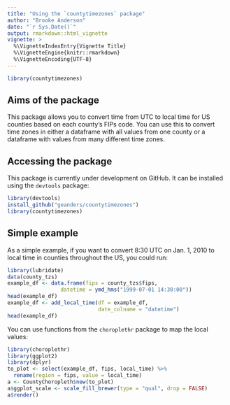 ```yaml
---
title: "Using the `countytimezones` package"
author: "Brooke Anderson"
date: "`r Sys.Date()`"
output: rmarkdown::html_vignette
vignette: >
  %\VignetteIndexEntry{Vignette Title}
  %\VignetteEngine{knitr::rmarkdown}
  %\VignetteEncoding{UTF-8}
---
```


```r
library(countytimezones)
```


## Aims of the package

This package allows you to convert time from UTC to local time for US counties based on each county's FIPs code. You can use this to convert time zones in either a dataframe with all values from one county or a dataframe with values from many different time zones. 

## Accessing the package

This package is currently under development on GitHub. It can be installed using the `devtools` package:

```r
library(devtools)
install_github("geanders/countytimezones")
library(countytimezones)
```

## Simple example

As a simple example, if you want to convert 8:30 UTC on Jan. 1, 2010 to local time in counties throughout the US, you could run: 

```r
library(lubridate)
data(county_tzs)
example_df <- data.frame(fips = county_tzs$fips,
                 datetime = ymd_hms("1999-07-01 14:30:00"))
head(example_df)
example_df <- add_local_time(df = example_df,
                             date_colname = "datetime")
head(example_df)
```

You can use functions from the `choroplethr` package to map the local values:

```r
library(choroplethr)
library(ggplot2)
library(dplyr)
to_plot <- select(example_df, fips, local_time) %>%
  rename(region = fips, value = local_time)
a <- CountyChoropleth$new(to_plot)
a$ggplot_scale <- scale_fill_brewer(type = "qual", drop = FALSE)
a$render()
```

